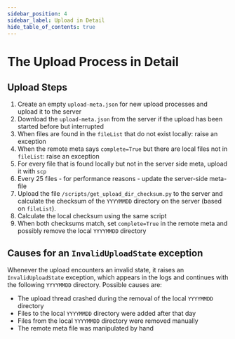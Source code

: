 ```yaml
---
sidebar_position: 4
sidebar_label: Upload in Detail
hide_table_of_contents: true
---
```


# The Upload Process in Detail

## Upload Steps

1. Create an empty `upload-meta.json` for new upload processes and upload it to the server
2. Download the `upload-meta.json` from the server if the upload has been started before but interrupted
3. When files are found in the `fileList` that do not exist locally: <span className="tw-bg-red-200 tw-text-red-900 tw-rounded tw-px-1 tw-font-semibold tw-py-0.5 -tw-my-0.5">raise an exception</span>
4. When the remote meta says `complete=True` but there are local files not in `fileList`: <span className="tw-bg-red-200 tw-text-red-900 tw-rounded tw-px-1 tw-font-semibold tw-py-0.5 -tw-my-0.5">raise an exception</span>
5. For every file that is found locally but not in the server side meta, upload it with `scp`
6. Every 25 files - for performance reasons - update the server-side meta-file
7. Upload the file `/scripts/get_upload_dir_checksum.py` to the server and calculate the checksum of the `YYYYMMDD` directory on the server (based on `fileList`).
8. Calculate the local checksum using the same script
9. When both checksums match, set `complete=True` in the remote meta and possibly remove the local `YYYYMMDD` directory

## Causes for an `InvalidUploadState` exception

Whenever the upload encounters an invalid state, it raises an `InvalidUploadState` exception, which appears in the logs and continues with the following `YYYYMMDD` directory. Possible causes are:

-   The upload thread crashed during the removal of the local `YYYYMMDD` directory
-   Files to the local `YYYYMMDD` directory were added after that day
-   Files from the local `YYYYMMDD` directory were removed manually
-   The remote meta file was manipulated by hand
